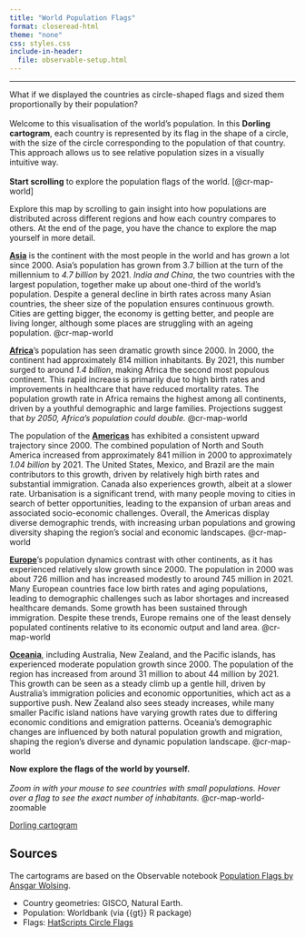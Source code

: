 ```yaml
---
title: "World Population Flags"
format: closeread-html
theme: "none"
css: styles.css
include-in-header:
  file: observable-setup.html
---
```


------------------------------------------------------------------------

::: {.cr-section layout="overlay-left"}

What if we displayed the countries as circle-shaped flags and sized them proportionally by their population?<br><br>Welcome to this visualisation of the world's population. In this **Dorling cartogram**, each country is represented by its flag in the shape of a circle, with the size of the circle corresponding to the population of that country. This approach allows us to see relative population sizes in a visually intuitive way.<br><br>**Start scrolling** to explore the population flags of the world.
[@cr-map-world]

::: {#cr-map-world}
<div class="container">
  <div id="observablehq-map-59247c07" class="observable-map"></div>
</div>
:::



Explore this map by scrolling to gain insight into how populations are distributed across different regions and how each country compares to others. At the end of the page, you have the chance to explore the map yourself in more detail.


**<u>Asia</u>** is the continent with the most people in the world and has grown a lot since 2000. Asia's population has grown from 3.7 billion at the turn of the millennium to *4.7 billion* by 2021. *India and China*, the two countries with the largest population, together make up about one-third of the world's population. Despite a general decline in birth rates across many Asian countries, the sheer size of the population ensures continuous growth. Cities are getting bigger, the economy is getting better, and people are living longer, although some places are struggling with an ageing population. 
[@cr-map-world]{pan-to="-50%,10%" scale-by="1.4"}


**<u>Africa</u>**'s population has seen dramatic growth since 2000. In 2000, the continent had approximately 814 million inhabitants. By 2021, this number surged to around *1.4 billion*, making Africa the second most populous continent. This rapid increase is primarily due to high birth rates and improvements in healthcare that have reduced mortality rates. The population growth rate in Africa remains the highest among all continents, driven by a youthful demographic and large families. Projections suggest that *by 2050, Africa's population could double.*
[@cr-map-world]{pan-to="10%,-35%" scale-by="1.9"}

The population of the **<u>Americas</u>** has exhibited a consistent upward trajectory since 2000. The combined population of North and South America increased from approximately 841 million in 2000 to approximately *1.04 billion* by 2021. The United States, Mexico, and Brazil are the main contributors to this growth, driven by relatively high birth rates and substantial immigration. Canada also experiences growth, albeit at a slower rate. Urbanisation is a significant trend, with many people moving to cities in search of better opportunities, leading to the expansion of urban areas and associated socio-economic challenges. Overall, the Americas display diverse demographic trends, with increasing urban populations and growing diversity shaping the region's social and economic landscapes.
[@cr-map-world]{pan-to="0%,-10%" scale-by="1.1"}

**<u>Europe</u>**'s population dynamics contrast with other continents, as it has experienced relatively slow growth since 2000. The population in 2000 was about 726 million and has increased modestly to around 745 million in 2021. Many European countries face low birth rates and aging populations, leading to demographic challenges such as labor shortages and increased healthcare demands. Some growth has been sustained through immigration. Despite these trends, Europe remains one of the least densely populated continents relative to its economic output and land area.
[@cr-map-world]{pan-to="-5%,70%" scale-by="2.8"}

**<u>Oceania</u>**, including Australia, New Zealand, and the Pacific islands, has experienced moderate population growth since 2000. The population of the region has increased from around 31 million to about 44 million by 2021. This growth can be seen as a steady climb up a gentle hill, driven by Australia's immigration policies and economic opportunities, which act as a supportive push. New Zealand also sees steady increases, while many smaller Pacific island nations have varying growth rates due to differing economic conditions and emigration patterns. Oceania's demographic changes are influenced by both natural population growth and migration, shaping the region's diverse and dynamic population landscape.
[@cr-map-world]{pan-to="-90%,-70%" scale-by="1.8"}

**Now explore the flags of the world by yourself.**<br><br>*Zoom in with your mouse to see countries with small populations. Hover over a flag to see the exact number of inhabitants.*
@cr-map-world-zoomable

::: {#cr-map-world-zoomable}
<div class="container">
  <div id="observablehq-map-59247c08" class="observable-map"></div>
</div>
:::

:::

[Dorling cartogram](https://datavizcatalogue.com/blog/chart-snapshot-dorling-cartograms/)

## Sources

The cartograms are based on the Observable notebook [Population Flags by Ansgar Wolsing](https://observablehq.com/@ansgar-wolsing/population-flags).

-   Country geometries: GISCO, Natural Earth.
-   Population: Worldbank (via {{gt}} R package)
-   Flags: [HatScripts Circle Flags](https://github.com/HatScripts/circle-flags)
